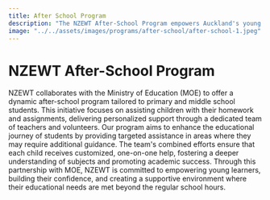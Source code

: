 ```yaml
---
title: After School Program
description: "The NZEWT After-School Program empowers Auckland's young refugee and migrant students with education, nourishment, and cultural connections for a brighter future."
image: "../../assets/images/programs/after-school/after-school-1.jpeg"
---
```


# NZEWT After-School Program

NZEWT collaborates with the Ministry of Education (MOE) to offer a dynamic after-school program tailored to primary and middle school students. This initiative focuses on assisting children with their homework and assignments, delivering personalized support through a dedicated team of teachers and volunteers. Our program aims to enhance the educational journey of students by providing targeted assistance in areas where they may require additional guidance. The team's combined efforts ensure that each child receives customized, one-on-one help, fostering a deeper understanding of subjects and promoting academic success. Through this partnership with MOE, NZEWT is committed to empowering young learners, building their confidence, and creating a supportive environment where their educational needs are met beyond the regular school hours.
